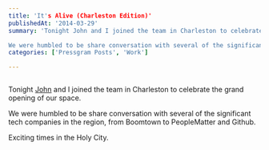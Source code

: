 ```yaml
---
title: 'It's Alive (Charleston Edition)'
publishedAt: '2014-03-29'
summary: 'Tonight John and I joined the team in Charleston to celebrate the grand opening of our space.

We were humbled to be share conversation with several of the significant tech companies in the region,...'
categories: ['Pressgram Posts', 'Work']

---
```


<Image src="/images/blog/its-alive-charleston-edition/wpid-5336128b695305.87667411.jpg" alt="" width={800} height={600} />

Tonight [John](http://twitter.com/saddington) and I joined the team in Charleston to celebrate the grand opening of our space.

We were humbled to be share conversation with several of the significant tech companies in the region, from Boomtown to PeopleMatter and Github.

Exciting times in the Holy City.
